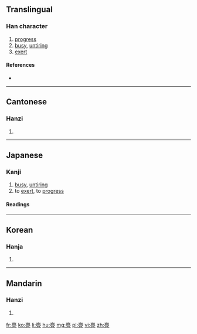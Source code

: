 ==Translingual==

===Han character===
{{Han char|rn=8|rad=亠|as=19|sn=21|four=0010<sub>7</sub>|canj=卜竹月一 (YHBM)}}

# [[progress]]
# [[busy]], [[untiring]]
# [[exert]]

====References====
* {{Han ref|kx=0090.010|dkj=00342|hdz=10294.120|uh=4EB9|ud=20153|bh=F6D6|bd=63190}}

----

==Cantonese==

===Hanzi===
{{yue-hanzi|jyut=|y=mei5, mun4}}

# {{defn|lang=yue|sort=亠19}}

----

==Japanese==

===Kanji===
{{ja-kanji|grade=uc|rs=亠19}}

# [[busy]], [[untiring]]
# to [[exert]], to [[progress]]

====Readings====
{{ja-readings
|on=[[び]] (bi), [[み]] (mi), [[ぼん]] (bon), [[もん]] (mon)
|kun=[[つとめる]] (亹める, tsutomeru), [[うつくしい]] (亹しい, utsukushii)
}}

----

==Korean==

===Hanja===
{{ko-hanja|hangeul=[[미]], [[문]]|rv=mi, mun|mr=mi, mun}}

# {{defn|lang=ko|sort=亠19}}

----

==Mandarin==

===Hanzi===
{{cmn-hanzi|pin=[[wěi]] ([[wei3]])|wg=wei<sup>3</sup>}}

# {{defn|lang=cmn|sort=亠19}}

[[fr:亹]]
[[ko:亹]]
[[li:亹]]
[[hu:亹]]
[[mg:亹]]
[[pl:亹]]
[[vi:亹]]
[[zh:亹]]